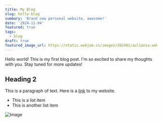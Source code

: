 ```yaml
---
title: My Blog
slug: hello-blog
summary: 'Brand new personal website, awesome!'
date: '2024-11-04'
featured: true
tags:
  - blog
draft: true
featured_image_url: https://static.webjam.cn/images/202401/aulianza.webp
---
```


Hello world! This is my first blog post. I'm so excited to share my thoughts with you. Stay tuned for more updates!

## Heading 2

This is a paragraph of text. Here is a [link](https://luotianyou.com) to my website.

- This is a list item
- This is another list item

![Image](https://static.webjam.cn/images/202401/aulianza.webp)


